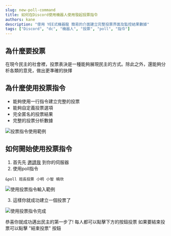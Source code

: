 ---
slug: new-poll-command
title: 如何在Discord使用機器人使用發起投票指令
authors: kane
description: "使用 YEE式機器龍 簡易的介面建立完整投票界面及監控結果數據"
tags: ["Discord", "dc", "機器人", "投票", "poll", "指令"]
---


## 為什麼要投票
在現今民主的社會裡，投票表決是一種能夠展現民主的方式。除此之外，還能夠分析各類的意見，做出更準確的抉擇

## 為什麼使用投票指令
- 能夠使用一行指令建立完整的投票
- 能夠自定義投票選項
- 完全匿名的投票結果
- 完整的投票分析數據

![投票指令使用範例](/img/new-poll-command/example-usage.png)

<!--truncate-->

<Adsense/>

## 如何開始使用投票指令

1. 首先先 [邀請我](/blog/how-to-invite-bot) 到你的伺服器
2. 使用poll指令
```
&poll 班長投票 小明 小智 曉欣
```
![使用投票指令輸入範例](/img/new-poll-command/step-usage-1.png)

3. 這樣你就成功建立一個投票了

![使用投票指令完成](/img/new-poll-command/step-usage-2.png)

恭喜你就成功邁出民主的第一步了!
每人都可以點擊下方的按鈕投票
如果要結束投票可以點擊 "結束投票" 按鈕

<Adsense unit="multiple"/>